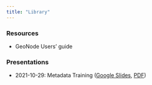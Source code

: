 ```yaml
---
title: "Library"
---
```


### Resources
- GeoNode Users' guide

### Presentations
- 2021-10-29: Metadata Training ([Google Slides](https://docs.google.com/presentation/d/17MwEvf0QfGcrHkv3EZAbYMBLauSgJya8xeBm8oNkuiU/edit?usp=sharing), [PDF](pdfs/ResNet Metadata Training 20211029 archive.pdf))
